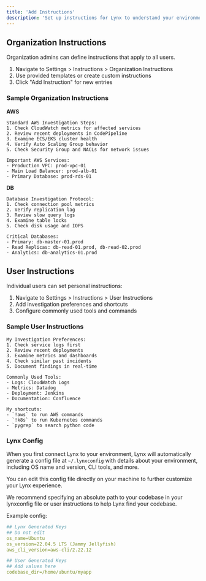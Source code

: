 ```yaml
---
title: 'Add Instructions'
description: 'Set up instructions for Lynx to understand your environment and perform actions.'
---
```


## Organization Instructions
Organization admins can define instructions that apply to all users.
1. Navigate to Settings > Instructions > Organization Instructions
2. Use provided templates or create custom instructions
3. Click "Add Instruction" for new entries

### Sample Organization Instructions

**AWS**
```
Standard AWS Investigation Steps:
1. Check CloudWatch metrics for affected services
2. Review recent deployments in CodePipeline
3. Examine ECS/EKS cluster health
4. Verify Auto Scaling Group behavior
5. Check Security Group and NACLs for network issues

Important AWS Services:
- Production VPC: prod-vpc-01
- Main Load Balancer: prod-alb-01
- Primary Database: prod-rds-01
```

**DB**
```
Database Investigation Protocol:
1. Check connection pool metrics
2. Verify replication lag
3. Review slow query logs
4. Examine table locks
5. Check disk usage and IOPS

Critical Databases:
- Primary: db-master-01.prod
- Read Replicas: db-read-01.prod, db-read-02.prod
- Analytics: db-analytics-01.prod
```

## User Instructions
Individual users can set personal instructions:

1. Navigate to Settings > Instructions > User Instructions
2. Add investigation preferences and shortcuts
3. Configure commonly used tools and commands

### Sample User Instructions

```
My Investigation Preferences:
1. Check service logs first
2. Review recent deployments
3. Examine metrics and dashboards
4. Check similar past incidents
5. Document findings in real-time

Commonly Used Tools:
- Logs: CloudWatch Logs
- Metrics: Datadog
- Deployment: Jenkins
- Documentation: Confluence
```

```
My shortcuts:
- `!aws` to run AWS commands
- `!k8s` to run Kubernetes commands
- `pygrep` to search python code
```

### Lynx Config
When you first connect Lynx to your environment, Lynx will automatically generate a config file at `~/.lynxconfig` with details about your environment, including OS name and version, CLI tools, and more. 

You can edit this config file directly on your machine to further customize your Lynx experience.

We recommend specifying an absolute path to your codebase in your lynxconfig file or user instructions to help Lynx find your codebase.

Example config:
```yaml
## Lynx Generated Keys
## Do not edit
os_name=Ubuntu
os_version=22.04.5 LTS (Jammy Jellyfish)
aws_cli_version=aws-cli/2.22.12

## User Generated Keys
## Add values here
codebase_dir=/home/ubuntu/myapp
```
